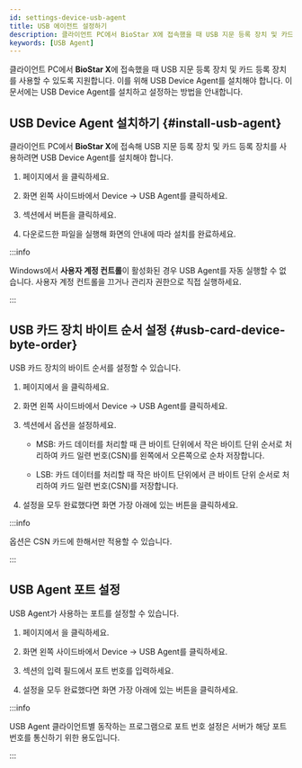 ```yaml
---
id: settings-device-usb-agent
title: USB 에이전트 설정하기
description: 클라이언트 PC에서 BioStar X에 접속했을 때 USB 지문 등록 장치 및 카드 등록 장치를 사용하기 위한 방법을 안내합니다.
keywords: [USB Agent]
---
```


클라이언트 PC에서 **BioStar X**에 접속했을 때 USB 지문 등록 장치 및 카드 등록 장치를 사용할 수 있도록 지원합니다. 이를 위해 USB Device Agent를 설치해야 합니다. 이 문서에는 USB Device Agent를 설치하고 설정하는 방법을 안내합니다.

## USB Device Agent 설치하기 {#install-usb-agent}

클라이언트 PC에서 **BioStar X**에 접속해 USB 지문 등록 장치 및 카드 등록 장치를 사용하려면 USB Device Agent를 설치해야 합니다.

1. <Cmd sid='shell.header.launcher' /> 페이지에서 <Cmd sid='shell.header.setting' />을 클릭하세요.

1. 화면 왼쪽 사이드바에서 <Cmd>Device</Cmd> → <Cmd>USB Agent</Cmd>를 클릭하세요.

1. <Cmd sid='settings.usgAgent.lable' product='2' /> 섹션에서 <Cmd sid='button.download' product='2' /> 버튼을 클릭하세요.

1. 다운로드한 파일을 실행해 화면의 안내에 따라 설치를 완료하세요.

:::info

Windows에서 **사용자 계정 컨트롤**이 활성화된 경우 USB Agent를 자동 실행할 수 없습니다. 사용자 계정 컨트롤을 끄거나 관리자 권한으로 직접 실행하세요.

:::


## USB 카드 장치 바이트 순서 설정 {#usb-card-device-byte-order}

USB 카드 장치의 바이트 순서를 설정할 수 있습니다.

1. <Cmd sid='shell.header.launcher' /> 페이지에서 <Cmd sid='shell.header.setting' />을 클릭하세요.

1. 화면 왼쪽 사이드바에서 <Cmd>Device</Cmd> → <Cmd>USB Agent</Cmd>를 클릭하세요.

1. <Cmd sid='settings.usbAgent.byteOrder.title' product='2' /> 섹션에서 <Cmd sid='settings.usbAgent.byteOrder' product='2' /> 옵션을 설정하세요.

    * <Cmd>MSB</Cmd>: 카드 데이터를 처리할 때 큰 바이트 단위에서 작은 바이트 단위 순서로 처리하여 카드 일련 번호(CSN)를 왼쪽에서 오른쪽으로 순차 저장합니다.

    * <Cmd>LSB</Cmd>: 카드 데이터를 처리할 때 작은 바이트 단위에서 큰 바이트 단위 순서로 처리하여 카드 일련 번호(CSN)를 저장합니다.

1. 설정을 모두 완료했다면 화면 가장 아래에 있는 <Cmd sid='button.apply' product='2' /> 버튼을 클릭하세요.

:::info

<Cmd sid='settings.usbAgent.byteOrder' product='2' /> 옵션은 CSN 카드에 한해서만 적용할 수 있습니다.

:::


## USB Agent 포트 설정

USB Agent가 사용하는 포트를 설정할 수 있습니다.

1. <Cmd sid='shell.header.launcher' /> 페이지에서 <Cmd sid='shell.header.setting' />을 클릭하세요.

1. 화면 왼쪽 사이드바에서 <Cmd>Device</Cmd> → <Cmd>USB Agent</Cmd>를 클릭하세요.

1. <Cmd sid='settings.usbAgent.port.title' product='2' /> 섹션의 <Cmd sid='settings.usbAgent.port' product='2' /> 입력 필드에서 포트 번호를 입력하세요.

1. 설정을 모두 완료했다면 화면 가장 아래에 있는 <Cmd sid='button.apply' product='2' /> 버튼을 클릭하세요.

:::info

USB Agent 클라이언트별 동작하는 프로그램으로 포트 번호 설정은 서버가 해당 포트 번호를 통신하기 위한 용도입니다.

:::
